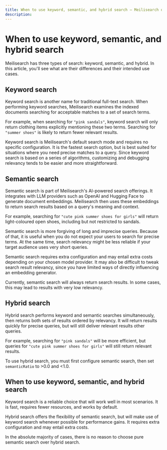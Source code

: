 ```yaml
---
title: When to use keyword, semantic, and hybrid search — Meilisearch documentation
description: 
---
```


# When to use keyword, semantic, and hybrid search

Meilisearch has three types of search: keyword, semantic, and hybrid. In this article, you'll see what are their differences and their intended use cases.

## Keyword search

Keyword search is another name for traditional full-text search. When performing keyword searches, Meilisearch examines the indexed documents searching for acceptable matches to a set of search terms.

For example, when searching for `"pink sandals"`, keyword search will only return clothing items explicitly mentioning these two terms. Searching for `"summer shoes"` is likely to return fewer relevant results.

Keyword search is Meilisearch's default search mode and requires no specific configuration. It is the fastest search option, but is best suited for situations where you need precise matches to a query. Since keyword search is based on a series of algorithms, customizing and debugging relevancy tends to be easier and more straightforward.

## Semantic search

Semantic search is part of Meilisearch's AI-powered search offerings. It integrates with LLM providers such as OpenAI and Hugging Face to generate document embeddings. Meilisearch then uses these embeddings to return search results based on a query's meaning and context.

For example, searching for `"cute pink summer shoes for girls"` will return light-coloured open shoes, including but not restricted to sandals.

Semantic search is more forgiving of long and imprecise queries. Because of that, it is useful when you do not expect your users to search for precise terms. At the same time, search relevancy might be less reliable if your target audience uses very short queries.

Semantic search requires extra configuration and may entail extra costs depending on your chosen model provider. It may also be difficult to tweak search result relevancy, since you have limited ways of directly influencing an embedding generator.

<Capsule intent="warning">
Currently, semantic search will always return search results. In some cases, this may lead to results with very low relevancy.
</Capsule>

## Hybrid search

Hybrid search performs keyword and semantic searches simultaneously, then returns both sets of results ordered by relevancy. It will return results quickly for precise queries, but will still deliver relevant results other queries.

For example, searching for `"pink sandals"` will be more efficient, but queries for `"cute pink summer shoes for girls"` will still return relevant results.

To use hybrid search, you must first configure semantic search, then set `semanticRatio` to >0.0 and <1.0.

## When to use keyword, semantic, and hybrid search

Keyword search is a reliable choice that will work well in most scenarios. It is fast, requires fewer resources, and works by default.

Hybrid search offers the flexibility of semantic search, but will make use of keyword search whenever possible for performance gains. It requires extra configuration and may entail extra costs.

In the absolute majority of cases, there is no reason to choose pure semantic search over hybrid search.
